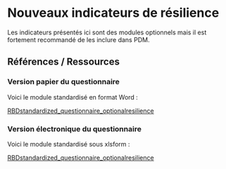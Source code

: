 # Nouveaux indicateurs de résilience

Les indicateurs présentés ici sont des modules optionnels mais il est fortement recommandé de les inclure dans PDM.


## Références / Ressources



### Version papier du questionnaire

Voici le module standardisé en format Word :

[RBDstandardized_questionnaire_optionalresilience](https://github.com/WFP-VAM/RBD_Resilience_guide_FR/blob/main/questionnaires/RBDstandardized_questionnaire_optionalresilience.docx?raw=true) 

### Version électronique du questionnaire

Voici le module standardisé sous xlsform :

[RBDstandardized_questionnaire_optionalresilience](https://github.com/WFP-VAM/RBD_Resilience_guide_FR/blob/main/questionnaires/RBDstandardized_questionnaire_optionalresilience.xlsx?raw=true) 

